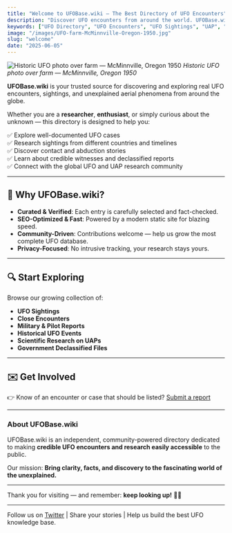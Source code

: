 ```yaml
---
title: "Welcome to UFOBase.wiki — The Best Directory of UFO Encounters"
description: "Discover UFO encounters from around the world. UFOBase.wiki is the #1 curated directory of UFO sightings, contact cases, abductions, and unidentified aerial phenomena. Explore, research, and connect with the global UFO community."
keywords: ["UFO Directory", "UFO Encounters", "UFO Sightings", "UAP", "Unidentified Aerial Phenomena", "Alien Contact", "Abductions", "Best UFO Directory", "UFO Wiki", "ufobase.wiki"]
image: "/images/UFO-farm-McMinnville-Oregon-1950.jpg"
slug: "welcome"
date: "2025-06-05"
---
```


![Historic UFO photo over farm — McMinnville, Oregon 1950](/images/UFO-farm-McMinnville-Oregon-1950.jpg)
*Historic UFO photo over farm — McMinnville, Oregon 1950*

**UFOBase.wiki** is your trusted source for discovering and exploring real UFO encounters, sightings, and unexplained aerial phenomena from around the globe.

Whether you are a **researcher**, **enthusiast**, or simply curious about the unknown — this directory is designed to help you:

✅ Explore well-documented UFO cases  
✅ Research sightings from different countries and timelines  
✅ Discover contact and abduction stories  
✅ Learn about credible witnesses and declassified reports  
✅ Connect with the global UFO and UAP research community  

---

## 🚀 Why UFOBase.wiki?

- **Curated & Verified**: Each entry is carefully selected and fact-checked.
- **SEO-Optimized & Fast**: Powered by a modern static site for blazing speed.
- **Community-Driven**: Contributions welcome — help us grow the most complete UFO database.
- **Privacy-Focused**: No intrusive tracking, your research stays yours.

---

## 🔍 Start Exploring

Browse our growing collection of:  

- **UFO Sightings**  
- **Close Encounters**  
- **Military & Pilot Reports**  
- **Historical UFO Events**  
- **Scientific Research on UAPs**  
- **Government Declassified Files**  

---

## ✉️ Get Involved

👉 Know of an encounter or case that should be listed? [Submit a report](https://codeg.link/ufobase-report)  

---

### About UFOBase.wiki

UFOBase.wiki is an independent, community-powered directory dedicated to making **credible UFO encounters and research easily accessible** to the public.

Our mission: **Bring clarity, facts, and discovery to the fascinating world of the unexplained.**

---

Thank you for visiting — and remember: **keep looking up!** 🚀✨

---

Follow us on [Twitter](https://twitter.com/yourhandle) | Share your stories | Help us build the best UFO knowledge base.

